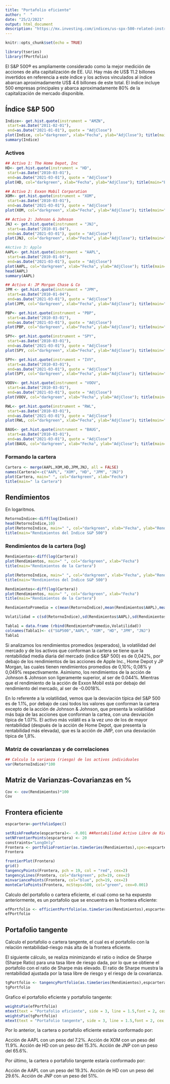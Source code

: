 ---
title: "Portafolio eficiente"
author: "  "
date: "25/2/2021"
output: html_document
description: "https://mx.investing.com/indices/us-spx-500-related-instruments"
---

```{r setup, include=FALSE}
knitr::opts_chunk$set(echo = TRUE)
```


```{r, echo = FALSE}
library(tseries)
library(fPortfolio)

```

El S&P 500® es ampliamente considerado como la mejor medición de acciones de alta capitalización de EE. UU. Hay más de US\$ 11.2 billones invertidos en referencia a este índice y los activos vinculados al índice abarcan aproximadamente US\$ 4.6 billones de este total. El índice incluye 500 empresas principales y abarca aproximadamente 80% de la capitalización de mercado disponible.

## Índice S&P 500
```{r}
Indice<- get.hist.quote(instrument = "AMZN",
 start=as.Date("2011-02-01"),
 end=as.Date("2021-01-01"), quote = "AdjClose")
plot(Indice, col="darkgreen", xlab="Fecha", ylab="AdjClose"); title(main="Evolución AMZN") 
summary(Indice)
```


### Activos
```{r}
## Activo 1: The Home Depot, Inc
HD<- get.hist.quote(instrument = "HD",
 start=as.Date("2010-03-01"),
 end=as.Date("2021-03-01"), quote = "AdjClose")
plot(HD, col="darkgreen", xlab="Fecha", ylab="AdjClose"); title(main="Evolución Home Depot")
```



```{r}

## Activo 2: Exxon Mobil Corporation
XOM<- get.hist.quote(instrument = "XOM",
 start=as.Date("2010-03-01"),
 end=as.Date("2021-03-01"), quote = "AdjClose")
plot(XOM, col="darkgreen", xlab="Fecha", ylab="AdjClose"); title(main="Evolución Exxon Mobil")
```


```{r}
## Activo 2: Johnson & Johnson
JNJ <- get.hist.quote(instrument = "JNJ",
 start=as.Date("2010-01-04"),
 end=as.Date("2021-03-01"), quote = "AdjClose")
plot(JNJ, col="darkgreen", xlab="Fecha", ylab="AdjClose"); title(main="Evolución Johnson & J")
```


```{r}
#Activo 3: Apple
AAPL<- get.hist.quote(instrument = "AAPL",
 start=as.Date("2010-01-04"),
 end=as.Date("2021-03-01"), quote = "AdjClose")
plot(AAPL, col="darkgreen", xlab="Fecha", ylab="AdjClose"); title(main="Evolución APPLE")
head(AAPL)
summary(AAPL)

```


```{r}
## Activo 4: JP Morgan Chase & Co
JPM <- get.hist.quote(instrument = "JPM",
 start=as.Date("2010-01-04"),
 end=as.Date("2021-03-01"), quote = "AdjClose")
plot(JPM, col="darkgreen", xlab="Fecha", ylab="AdjClose"); title(main="Evolución JP Morgan")

```





```{r}
PBP<- get.hist.quote(instrument = "PBP",
 start=as.Date("2010-03-01"),
 end=as.Date("2021-03-01"), quote = "AdjClose")
plot(PBP, col="darkgreen", xlab="Fecha", ylab="AdjClose"); title(main="PowerShares S&P 500 BuyWrite Porfolio")
```



```{r}
SPY<- get.hist.quote(instrument = "SPY",
 start=as.Date("2010-03-01"),
 end=as.Date("2021-03-01"), quote = "AdjClose")
plot(SPY, col="darkgreen", xlab="Fecha", ylab="AdjClose"); title(main=" SPDR S&P 500")
```


```{r}
SPY<- get.hist.quote(instrument = "IVV",
 start=as.Date("2010-03-01"),
 end=as.Date("2021-03-01"), quote = "AdjClose")
plot(SPY, col="darkgreen", xlab="Fecha", ylab="AdjClose"); title(main=" ishares S&P 500")
```



```{r}
VOOV<- get.hist.quote(instrument = "VOOV",
 start=as.Date("2010-03-01"),
 end=as.Date("2021-03-01"), quote = "AdjClose")
plot(VOOV, col="darkgreen", xlab="Fecha", ylab="AdjClose"); title(main=" Vanguard S&P 500 CA")
```




```{r}
RWL<- get.hist.quote(instrument = "RWL",
 start=as.Date("2010-03-01"),
 end=as.Date("2021-03-01"), quote = "AdjClose")
plot(RWL, col="darkgreen", xlab="Fecha", ylab="AdjClose"); title(main="Invesco S&P 500 Revenue")
```




```{r}
BAUG<- get.hist.quote(instrument = "BAUG",
 start=as.Date("2010-03-01"),
 end=as.Date("2021-03-01"), quote = "AdjClose")
plot(BAUG, col="darkgreen", xlab="Fecha", ylab="AdjClose"); title(main="Innovator S&P 500 Buffer - August")
```





### Formando la cartera

```{r}
Cartera <- merge(AAPL,XOM,HD,JPM,JNJ, all = FALSE)
names(Cartera)<-c("AAPL", "XOM", "HD", "JPM", "JNJ")
plot(Cartera, main=" ", col="darkgreen", xlab="Fecha")
title(main=" la Cartera")
```




## Rendimientos

En logaritmos. 

```{r}
RetornoIndice<-diff(log(Indice))
head(RetornoIndice,10)
plot(RetornoIndice, main=" ", col="darkgreen", xlab="Fecha", ylab="Rendimientos")
title(main="Rendimientos del Indice S&P 500")

```

### Rendimientos de la cartera (log)

```{r}
Rendimientos<-diff(log(Cartera))
plot(Rendimientos, main=" ", col="darkgreen", xlab="Fecha")
title(main="Rendimientos de la Cartera")

```



```{r}
plot(RetornoIndice, main=" ", col="darkgreen", xlab="Fecha", ylab="Rendimientos")
title(main="Rendimientos del Indice S&P 500")
```



```{r}
Rendimientos<-diff(log(Cartera))
plot(Rendimientos, main=" ", col="darkgreen", xlab="Fecha")
title(main="Rendimientos de la Cartera")

```



```{r}
RendimientoPromedio = c(mean(RetornoIndice),mean(Rendimientos$AAPL),mean(Rendimientos$XOM),mean(Rendimientos$HD),mean(Rendimientos$JPM),mean(Rendimientos$JNJ))

Volatilidad = c(sd(RetornoIndice),sd(Rendimientos$AAPL),sd(Rendimientos$XOM),sd(Rendimientos$HD),sd(Rendimientos$JPM),sd(Rendimientos$JNJ) )

Tabla1 = data.frame (rbind(RendimientoPromedio,Volatilidad))
colnames(Tabla1)<- c("S&P500","AAPL", "XOM", "HD", "JPM", "JNJ")
Tabla1
```



Si analizamos los rendimientos promedios (esperados), la volatilidad del mercado y de los activos que conforman la cartera se tiene que la rentabilidad media diaria del mercado (índice S&P 500) es de 0,042%, por debajo de los rendimientos de las acciones de Apple Inc., Home Depot y JP Morgan, las cuales tienen rendimientos promedios de 0,10%; 0,08% y 0,049% respectivamente. Asimismo, los rendimientos de la acción de Johnson & Johnson son ligeramente superior, al ser de 0.044%. Mientras que el rendimiento de la acción de Exxon Mobil está por debajo del rendimiento del mercado, al ser de -0.0018%.


En lo referente a la volatilidad, vemos que la desviación típica del S&P 500 es de 1.1%, por debajo de casi todos los valores que conforman la cartera excepto de la acción de Johnson & Johnson, que presenta la volatilidad más baja de las acciones que conforman la cartea, con una desviación típica de 1.07%. El activo más volátil es a la vez uno de los de mayor rentabilidad (después de la acción de Home Depot, que presenta la rentabilidad más elevada), que es la acción de JMP, con una desviación típica de 1,8%.




### Matriz de covarianzas y de correlaciones


```{r}
## Calculo la varianza (riesgo) de los activos individuales 
var(RetornoIndice)*100
```

## Matriz de Varianzas-Covarianzas en %
```{r}
Cov <- cov(Rendimientos)*100
Cov
```




## Frontera eficiente

```{r}
espcartera<-portfolioSpec()

setRiskFreeRate(espcartera)<- -0.001 ##Rentabilidad Activo Libre de Riesgo
setNFrontierPoints(espcartera) <- 20
constraints="LongOnly"
Frontera <- portfolioFrontier(as.timeSeries(Rendimientos),spec=espcartera,constraints )
Frontera
```

```{r}
frontierPlot(Frontera)
grid()
tangencyPoints(Frontera, pch = 19, col = "red", cex=2)
tangencyLines(Frontera, col="darkgreen", pch=19, cex=2)
minvariancePoints(Frontera, col="blue", pch=19, cex=2)
monteCarloPoints(Frontera, mcSteps=500, col="green", cex=0.001)
```

Calculo del portafolio o cartera eficiente, el cual como se ha expuesto anteriormente, es un portafolio que se encuentra en la frontera eficiente:

```{r}
efPortfolio <- efficientPortfolio(as.timeSeries(Rendimientos),espcartera,constraints)
efPortfolio 
```


## Portafolio tangente

Calculo el portafolio o cartera tangente, el cual es el portafolio con la relación rentabilidad-riesgo más alta de la frontera eficiente.

El siguiente cálculo, se realiza minimizando el ratio o índice de Sharpe (Sharpe Ratio) para una tasa libre de riesgo dada, por lo que se obtiene el portafolio con el ratio de Sharpe más elevado. El ratio de Sharpe muestra la rentabilidad ajustada por la tasa libre de riesgo y el riesgo de la covarianza.

```{r}
tgPortfolio <- tangencyPortfolio(as.timeSeries(Rendimientos),espcartera,constraints)
tgPortfolio
```

Grafico el portafolio eficiente y portafolio tangente:

```{r}
weightsPie(efPortfolio)
mtext(text = "Portafolio eficiente", side = 3, line = 1.5,font = 2, cex = 0.7, adj = 0)
weightsPie(tgPortfolio)
mtext(text = "Portafolio tangente", side = 3, line = 1.5,font = 2, cex = 0.7, adj = 0)
```

Por lo anterior, la cartera o portafolio eficiente estaría conformado por:

Acción de AAPL con un peso del 7.2%.
Acción de XOM con un peso del 11.9%.
Acción de HD con un peso del 15.3%.
Acción de JNP con un peso del 65.6%.

Por último, la cartera o portafolio tangente estaría conformado por:

Acción de AAPL con un peso del 19.3%.
Acción de HD con un peso del 29.6%.
Acción de JNP con un peso del 51%.


